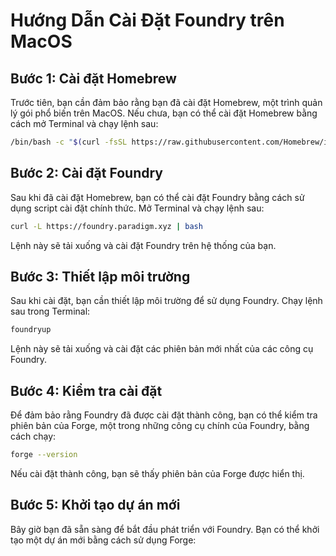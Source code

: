 # Hướng Dẫn Cài Đặt Foundry trên MacOS


<YouTubePlayer videoId="eFYRrBsumi0"/>

## Bước 1: Cài đặt Homebrew

Trước tiên, bạn cần đảm bảo rằng bạn đã cài đặt Homebrew, một trình quản lý gói phổ biến trên MacOS. Nếu chưa, bạn có thể cài đặt Homebrew bằng cách mở Terminal và chạy lệnh sau:

```bash
/bin/bash -c "$(curl -fsSL https://raw.githubusercontent.com/Homebrew/install/HEAD/install.sh)"
```

## Bước 2: Cài đặt Foundry

Sau khi đã cài đặt Homebrew, bạn có thể cài đặt Foundry bằng cách sử dụng script cài đặt chính thức. Mở Terminal và chạy lệnh sau:

```bash
curl -L https://foundry.paradigm.xyz | bash
```

Lệnh này sẽ tải xuống và cài đặt Foundry trên hệ thống của bạn.

## Bước 3: Thiết lập môi trường

Sau khi cài đặt, bạn cần thiết lập môi trường để sử dụng Foundry. Chạy lệnh sau trong Terminal:

```bash
foundryup
```

Lệnh này sẽ tải xuống và cài đặt các phiên bản mới nhất của các công cụ Foundry.

## Bước 4: Kiểm tra cài đặt

Để đảm bảo rằng Foundry đã được cài đặt thành công, bạn có thể kiểm tra phiên bản của Forge, một trong những công cụ chính của Foundry, bằng cách chạy:

```bash
forge --version
```

Nếu cài đặt thành công, bạn sẽ thấy phiên bản của Forge được hiển thị.

## Bước 5: Khởi tạo dự án mới

Bây giờ bạn đã sẵn sàng để bắt đầu phát triển với Foundry. Bạn có thể khởi tạo một dự án mới bằng cách sử dụng Forge:


